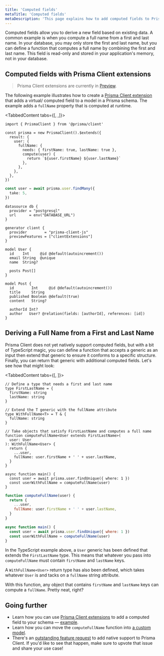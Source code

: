 ```yaml
---
title: 'Computed fields'
metaTitle: 'Computed fields'
metaDescription: 'This page explains how to add computed fields to Prisma Client'
---
```


<TopBlock>

Computed fields allow you to derive a new field based on existing data. A common example is when you compute a full name from a first and last name. In your database, you may only store the first and last name, but you can define a function that computes a full name by combining the first and last name. This field is read-only and stored in your application's memory, not in your database.

</TopBlock>

## Computed fields with Prisma Client extensions

> Prisma Client extensions are currently in [Preview](/about/prisma/releases#preview).

The following example illustrates how to create a [Prisma Client extension](/concepts/components/prisma-client/client-extensions) that adds a virtual/ computed field to a model in a Prisma schema. The example adds a `fullName` property that is computed at runtime.

<TabbedContent tabs={[<FileWithIcon text="Prisma Client extension" icon="code"/>, <FileWithIcon text="Example query" icon="code"/>,<FileWithIcon text="Prisma schema" icon="file"/>]}>

<tab>

```tsx
import { PrismaClient } from '@prisma/client'

const prisma = new PrismaClient().$extends({
  result: {
    user: {
      fullName: {
        needs: { firstName: true, lastName: true },
        compute(user) {
          return `${user.firstName} ${user.lastName}`
        },
      },
    },
  },
})
```

</tab>

<tab>

```ts
const user = await prisma.user.findMany({
  take: 5,
})
```

</tab>

<tab>

```prisma file="prisma/schema.prisma" copy
datasource db {
  provider = "postgresql"
  url      = env("DATABASE_URL")
}

generator client {
  provider        = "prisma-client-js"
  previewFeatures = ["clientExtensions"]
}

model User {
  id    Int     @id @default(autoincrement())
  email String  @unique
  name  String?

  posts Post[]
}

model Post {
  id        Int     @id @default(autoincrement())
  title     String
  published Boolean @default(true)
  content   String?

  authorId Int?
  author   User? @relation(fields: [authorId], references: [id])
}
```

</tab>

</TabbedContent>

## Deriving a Full Name from a First and Last Name

Prisma Client does not yet natively support computed fields, but with a bit of TypeScript magic, you can define a function that accepts a generic as an input then extend that generic to ensure it conforms to a specific structure. Finally, you can return that generic with additional computed fields. Let's see how that might look:

<TabbedContent tabs={[<FileWithIcon text="TypeScript" icon="code"/>, <FileWithIcon text="JavaScript" icon="code"/>]}>

<tab>

```tsx
// Define a type that needs a first and last name
type FirstLastName = {
  firstName: string
  lastName: string
}

// Extend the T generic with the fullName attribute
type WithFullName<T> = T & {
  fullName: string
}

// Take objects that satisfy FirstLastName and computes a full name
function computeFullName<User extends FirstLastName>(
  user: User
): WithFullName<User> {
  return {
    ...user,
    fullName: user.firstName + ' ' + user.lastName,
  }
}

async function main() {
  const user = await prisma.user.findUnique({ where: 1 })
  const userWithFullName = computeFullName(user)
}
```

</tab>

<tab>

```js
function computeFullName(user) {
  return {
    ...user,
    fullName: user.firstName + ' ' + user.lastName,
  }
}

async function main() {
  const user = await prisma.user.findUnique({ where: 1 })
  const userWithFullName = computeFullName(user)
}
```

</tab>

</TabbedContent>

In the TypeScript example above, a `User` generic has been defined that extends the `FirstLastName` type. This means that whatever you pass into `computeFullName` must contain `firstName` and `lastName` keys.

A `WithFullName<User>` return type has also been defined, which takes whatever `User` is and tacks on a `fullName` string attribute.

With this function, any object that contains `firstName` and `lastName` keys can compute a `fullName`. Pretty neat, right?

## Going further

- Learn how you can use [Prisma Client extensions](/concepts/components/prisma-client/client-extensions) to add a computed field to your schema — [example](https://github.com/prisma/prisma-client-extensions/tree/main/computed-fields).
- Learn how you can move the `computeFullName` function into [a custom model](/concepts/components/prisma-client/custom-models).
- There's an [outstanding feature request](https://github.com/prisma/prisma/issues/3394) to add native support to Prisma Client. If you'd like to see that happen, make sure to upvote that issue and share your use case!
